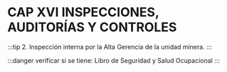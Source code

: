 # CAP XVI INSPECCIONES, AUDITORÍAS Y CONTROLES

:::tip
2. Inspección interna por la Alta Gerencia de la unidad minera.
:::

:::danger
verificar si se tiene:
Libro de Seguridad y Salud Ocupacional
:::
